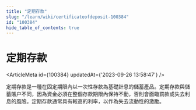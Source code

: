 ```yaml
---
title: "定期存款"
slug: "/learn/wiki/certificateofdeposit-100384"
id: "100384"
hide_table_of_contents: true
---
```



# 定期存款

<ArticleMeta id={100384} updatedAt={'2023-09-26 13:58:47'} />
<div className='border-solid border-b border-t-0 my-4 border-[var(--ifm-color-gray-300)]' />

定期存款是一種在固定期限內以一次性存款為基礎計息的儲蓄產品。定期存款與儲蓄賬户不同，因為資金必須在整個存款期限內保持不動，否則會面臨罰款或失去利息的風險。定期存款通常具有較高的利率，以作為失去流動性的激勵。
